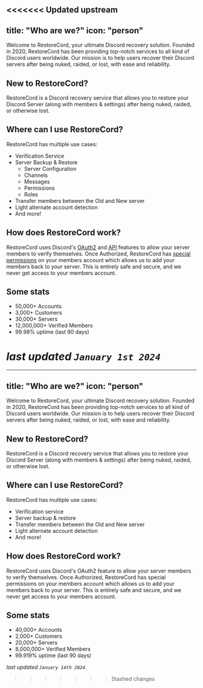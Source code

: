 <<<<<<< Updated upstream
---
title: "Who are we?"
icon: "person"
---

Welcome to RestoreCord, your ultimate Discord recovery solution. Founded in 2020, RestoreCord has been providing top-notch services to all kind of Discord users worldwide. Our mission is to help users recover their Discord servers after being nuked, raided, or lost, with ease and reliability.

## New to RestoreCord?

RestoreCord is a Discord recovery service that allows you to restore your Discord Server (along with members & settings) after being nuked, raided, or otherwise lost.

## Where can I use RestoreCord?

RestoreCord has multiple use cases:

- Verification Service
- Server Backup & Restore
    - Server Configuration
    - Channels
    - Messages
    - Permissions
    - Roles
- Transfer members between the Old and New server
- Light alternate account detection
- And more!

## How does RestoreCord work?

RestoreCord uses Discord's [OAuth2](https://discord.com/developers/docs/topics/oauth2) and [API](https://discord.com/developers/docs/resources/guild#add-guild-member) features to allow your server members to verify themselves. Once Authorized, RestoreCord has [special permissions](https://cdn.restorecord.com/static/images/permissions.png) on your members account which allows us to add your members back to your server. This is entirely safe and secure, and we never get access to your members account.

## Some stats

- 50,000+ Accounts
- 3,000+ Customers
- 30,000+ Servers
- 12,000,000+ Verified Members
- 99.98% uptime (last 90 days)

*last updated `January 1st 2024`*
=======
---
title: "Who are we?"
icon: "person"
---

Welcome to RestoreCord, your ultimate Discord recovery solution. Founded in 2020, RestoreCord has been providing top-notch services to all kind of Discord users worldwide. Our mission is to help users recover their Discord servers after being nuked, raided, or lost, with ease and reliability.

## New to RestoreCord?

RestoreCord is a Discord recovery service that allows you to restore your Discord Server (along with members & settings) after being nuked, raided, or otherwise lost.

## Where can I use RestoreCord?

RestoreCord has multiple use cases:

- Verification service
- Server backup & restore
- Transfer members between the Old and New server
- Light alternate account detection
- And more!

## How does RestoreCord work?

RestoreCord uses Discord's OAuth2 feature to allow your server members to verify themselves. Once Authorized, RestoreCord has special permissions on your members account which allows us to add your members back to your server. This is entirely safe and secure, and we never get access to your members account.

## Some stats

- 40,000+ Accounts
- 2,000+ Customers
- 20,000+ Servers
- 8,000,000+ Verified Members
- 99.919% uptime (last 90 days)

*last updated `January 14th 2024`*
>>>>>>> Stashed changes
